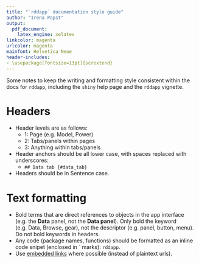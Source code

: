```yaml
---
title: "`rddapp` documentation style guide"
author: "Irena Papst"
output:
  pdf_document:
    latex_engine: xelatex
linkcolor: magenta
urlcolor: magenta
mainfont: Helvetica Neue
header-includes:
- \usepackage[fontsize=13pt]{scrextend}
---
```


Some notes to keep the writing and formatting style consistent within the docs for `rddapp`, including the `shiny` help page and the `rddapp` vignette.

# Headers
* Header levels are as follows:
    + 1: Page (e.g. Model, Power)
    + 2: Tabs/panels within pages
    + 3: Anything within tabs/panels
* Header anchors should be all lower case, with spaces replaced with underscores:
    + `## Data tab {#data_tab}`
* Headers should be in Sentence case.

# Text formatting

* Bold terms that are direct references to objects in the app interface (e.g. the **Data** panel, not the **Data panel**). Only bold the keyword (e.g. Data, Browse, gear), not the descriptor (e.g. panel, button, menu). Do not bold keywords in headers.
* Any code (package names, functions) should be formatted as an inline code snipet (enclosed in \` marks): `rddapp`.
* Use [embedded links](https://www.warnerbros.com/archive/spacejam/movie/jam.html) where possible (instead of plaintext urls).
